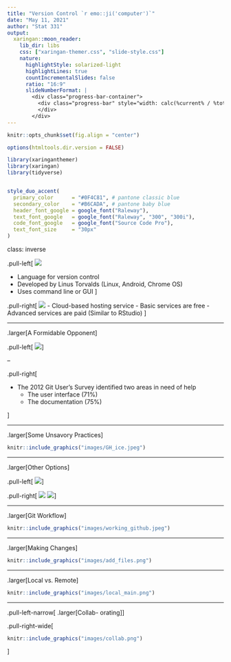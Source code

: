 ```yaml
---
title: "Version Control `r emo::ji('computer')`"
date: "May 11, 2021"
author: "Stat 331"
output:
  xaringan::moon_reader:
    lib_dir: libs
    css: ["xaringan-themer.css", "slide-style.css"]
    nature:
      highlightStyle: solarized-light
      highlightLines: true
      countIncrementalSlides: false
      ratio: "16:9"
      slideNumberFormat: |
        <div class="progress-bar-container">
          <div class="progress-bar" style="width: calc(%current% / %total% * 100%);">
          </div>
        </div>
---
```



```r
knitr::opts_chunk$set(fig.align = "center")

options(htmltools.dir.version = FALSE)

library(xaringanthemer)
library(xaringan)
library(tidyverse)


style_duo_accent(
  primary_color      = "#0F4C81", # pantone classic blue
  secondary_color    = "#B6CADA", # pantone baby blue
  header_font_google = google_font("Raleway"),
  text_font_google   = google_font("Raleway", "300", "300i"),
  code_font_google   = google_font("Source Code Pro"),
  text_font_size     = "30px"
)
```

class: inverse

.pull-left[
![](images/git.png) 

- Language for version control
- Developed by Linus Torvalds (Linux, Android, Chrome OS)
- Uses command line or GUI
]


.pull-right[
![](images/github.jpeg)
- Cloud-based hosting service
- Basic services are free
- Advanced services are paid 
(Similar to RStudio) 
]

---

.larger[A Formidable Opponent]

.pull-left[
![](images/git_hard.png)
]

--

.pull-right[

- The 2012 Git User’s Survey identified two areas in need of help
  * The user interface (71%)
  * The documentation (75%)

<!-- - "What do you hate about Git?" -->
<!--   * "too complex for many users" -->
<!--   * "requires steep learning curve for newbies" -->
<!--   * "dark corners" -->
]

---

.larger[Some Unsavory Practices]

```r
knitr::include_graphics("images/GH_ice.jpeg")
```

---

.larger[Other Options]

.pull-left[
![](images/mercurial.png)
]

.pull-right[
![](images/sourcetree.png)
![](images/bitbucket.png)
]

---


.larger[Git Workflow]

```r
knitr::include_graphics("images/working_github.jpeg")
```

---

.larger[Making Changes]

```r
knitr::include_graphics("images/add_files.png")
```

---

.larger[Local vs. Remote]

```r
knitr::include_graphics("images/local_main.png")
```

---

.pull-left-narrow[
.larger[Collab- 
orating]
]

.pull-right-wide[
```r
knitr::include_graphics("images/collab.png")
```
]
